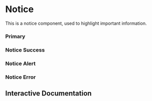 

<Meta of={Story} />

# Notice

This is a notice component, used to highlight important information.

### Primary

<Canvas of={Story.Primary} />

### Notice Success

<Canvas of={Story.NoticeSuccess} />

### Notice Alert

<Canvas of={Story.NoticeAlert} />

### Notice Error

<Canvas of={Story.NoticeError} />

## Interactive Documentation

<Primary />
<Controls />
